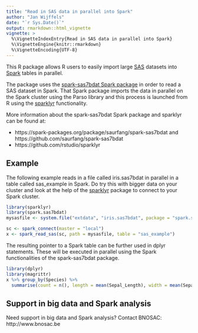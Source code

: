 ```yaml
---
title: "Read in SAS data in parallel into Spark"
author: "Jan Wijffels"
date: "`r Sys.Date()`"
output: rmarkdown::html_vignette
vignette: >
  %\VignetteIndexEntry{Read in SAS data in parallel into Spark}
  %\VignetteEngine{knitr::rmarkdown}
  %\VignetteEncoding{UTF-8}
---
```


This R package allows R users to easily import large [SAS](http://www.sas.com) datasets into [Spark](https://spark.apache.org) tables in parallel.


The package uses the [spark-sas7bdat Spark package](https://spark-packages.org/package/saurfang/spark-sas7bdat) in order to read a SAS dataset in Spark. That Spark package imports the data in parallel on the Spark cluster using the Parso library and this process is launched from R using the [sparklyr](https://github.com/rstudio/sparklyr) functionality. 

More information about the spark-sas7bdat Spark package and sparklyr can be found at:

- https://spark-packages.org/package/saurfang/spark-sas7bdat and https://github.com/saurfang/spark-sas7bdat
- https://github.com/rstudio/sparklyr

## Example
The following example reads in a file called iris.sas7bdat in parallel in a table called sas_example in Spark. Do try this with bigger data on your cluster and look at the help of the [sparklyr](https://github.com/rstudio/sparklyr) package to connect to your Spark cluster.

```r
library(sparklyr)
library(spark.sas7bdat)
mysasfile <- system.file("extdata", "iris.sas7bdat", package = "spark.sas7bdat")

sc <- spark_connect(master = "local")
x <- spark_read_sas(sc, path = mysasfile, table = "sas_example")
```

The resulting pointer to a Spark table can be further used in dplyr statements. These will be executed in parallel using the Spark functionalities of the spark-sas7bdat package.
```r
library(dplyr)
library(magrittr)
x %>% group_by(Species) %>%
  summarise(count = n(), length = mean(Sepal_Length), width = mean(Sepal_Width))
```


## Support in big data and Spark analysis

Need support in big data and Spark analysis?
Contact BNOSAC: http://www.bnosac.be

